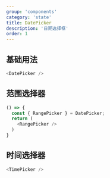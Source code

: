 ```yaml
---
group: 'components'
category: 'state'
title: DatePicker
description: '日期选择框'
order: 1
---
```


## 基础用法

```js live=true
<DatePicker />
```

## 范围选择器
```js live
() => {
  const { RangePicker } = DatePicker;
  return (
    <RangePicker />
  )
}
```

## 时间选择器
```js live
<TimePicker />
```

